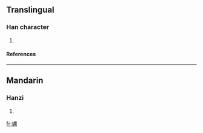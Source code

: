 ==Translingual==
===Han character===
{{Han char|rn=46|rad=山|as=15|sn=18|four=|canj=山一廿月 (UMTB)}}
# {{defn|Han|sort=山15}}
====References====
{{Han ref|kx=0322.020|dkj=08588|dj=0622.150|hdz=10804.080|uh=5DC1|ud=24001}}
----
==Mandarin==
===Hanzi===
{{cmn-hanzi|pin=[[lì]] (li4)|wg=li<sup>4</sup>}}
# {{defn|Mandarin}}

[[fr:巁]]
